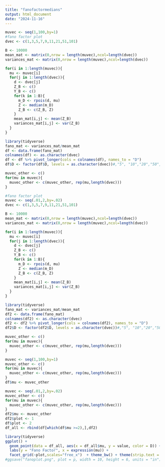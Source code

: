 ```yaml
---
title: "fanofactormedians"
output: html_document
date: "2024-11-16"
---
```


```r
muvec <- seq(1,100,by=1)
#fano factor plot
dvec <- c(1,3,5,7,9,11,21,51,101)

B <- 10000
mean_mat <- matrix(0,nrow = length(muvec),ncol=length(dvec))
variances_mat <- matrix(0,nrow = length(muvec),ncol=length(dvec))

for(i in 1:length(muvec)){
  mu <- muvec[i]
  for(j in 1:length(dvec)){
    d <- dvec[j]
    Z_B <- c()
    Y_B <- c()
    for(k in 1:B){
      m_D <- rpois(d, mu)
      Z <- median(m_D)
      Z_B <- c(Z_B, Z)
    }
    mean_mat[i,j] <- mean(Z_B)
    variances_mat[i,j] <- var(Z_B)
  }
}

library(tidyverse)
fano_mat <- variances_mat/mean_mat
df <- data.frame(fano_mat)
colnames(df) <- as.character(dvec)
df <- df %>% pivot_longer(cols = colnames(df), names_to = "D")
df$D <- factor(df$D, levels = as.character(dvec))#,"5", "10","20","50","100","1000"

muvec_other <- c()
for(mu in muvec){
  muvec_other <- c(muvec_other, rep(mu,length(dvec)))
}
```

```r
#fano factor plot
muvec <- seq(.01,2,by=.02)
dvec <- c(1,3,5,7,9,11,21,51,101)

B <- 10000
mean_mat <- matrix(0,nrow = length(muvec),ncol=length(dvec))
variances_mat <- matrix(0,nrow = length(muvec),ncol=length(dvec))

for(i in 1:length(muvec)){
  mu <- muvec[i]
  for(j in 1:length(dvec)){
    d <- dvec[j]
    Z_B <- c()
    Y_B <- c()
    for(k in 1:B){
      m_D <- rpois(d, mu)
      Z <- median(m_D)
      Z_B <- c(Z_B, Z)
    }
    mean_mat[i,j] <- mean(Z_B)
    variances_mat[i,j] <- var(Z_B)
  }
}

library(tidyverse)
fano_mat <- variances_mat/mean_mat
df2 <- data.frame(fano_mat)
colnames(df2) <- as.character(dvec)
df2 <- df2 %>% pivot_longer(cols = colnames(df2), names_to = "D")
df2$D <- factor(df2$D, levels = as.character(dvec))#,"5", "10","20","50","100","1000"

muvec_other <- c()
for(mu in muvec){
  muvec_other <- c(muvec_other, rep(mu,length(dvec)))
}
```

```r
muvec <- seq(1,100,by=1)
muvec_other <- c()
for(mu in muvec){
  muvec_other <- c(muvec_other, rep(mu,length(dvec)))
}
df$mu <- muvec_other

muvec <- seq(.01,2,by=.02)
muvec_other <- c()
for(mu in muvec){
  muvec_other <- c(muvec_other, rep(mu,length(dvec)))
}
df2$mu <- muvec_other
df2$plot <- 1
df$plot <- 2
df_all <- rbind(df[which(df$mu >=2),],df2)
```

```r
library(tidyverse)
ggplot() + 
  geom_point(data = df_all, aes(x = df_all$mu, y = value, color = D)) +
  labs(y = "Fano Factor", x = expression(mu)) +
  facet_grid(~plot,scales="free_x")  + theme_bw() + theme(strip.text = element_blank()) 
#ggsave("fanoplot.png", plot = p, width = 10, height = 6, units = "in")
```



